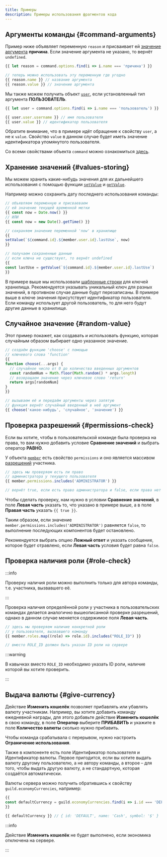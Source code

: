 ```yaml
---
title: Примеры
description: Примеры использования фрагментов кода
---
```


## Аргументы команды \{#command-arguments}

Пример ниже объявляет переменную `reason` и присваивает ей [значение аргумента](data-types/commandoption.mdx) **причина**. Если значение аргумента не указано, то вернёт `undefined`.

```javascript
{{ let reason = command.options.find(i => i.name === 'причина') }}

// теперь можно использовать эту переменную где угодно
{{ reason.name }} // название аргумента
{{ reason.value }} // значение аргумента
```

Мы также можем получить объект [`user`](data-types/user.mdx), если установленный тип аргумента **ПОЛЬЗОВАТЕЛЬ**.

```javascript
{{ let user = command.options.find(i => i.name === 'пользователь') }}

{{ user.user.username }} // имя пользователя
{{ user.value }} // идентификатор пользователя
```

Обратите внимание, что в примере идёт обращение к свойству `user`, а не к `value`. Свойство `value` в данном случае будет иметь значение идентификатора упомянутого пользователя.

Со всеми свойствами объекта `command` можно ознакомиться [здесь](data-types/command.mdx).

## Хранение значений \{#values-storing}

Мы можем хранить какие-нибудь значения для их дальнейшего использования с помощью функции [`setValue`](functions.mdx#setvalue) и [`getValue`](functions.md#getvalue).

Например можно сохранить дату последнего использования команды:

```javascript
// объявляем переменную и присваеваем
// ей значение текущей временной метки
{{ const now = Date.now() }}
// ИЛИ
{{ const now = new Date().getTime() }}

// сохраняем значение переменной 'now' в хранилище
{{
setValue(`${command.id}.${member.user.id}.lastUse`, now)
}}

// получаем сохраненные данные
// если ключа не существует, то вернёт undefined
{{
const lastUse = getValue(`${command.id}.${member.user.id}.lastUse`)
}}
```

В примере выше мы использовали [шаблонные строки](https://developer.mozilla.org/ru/docs/Web/JavaScript/Reference/Template_literals) для ключей хранилища. Рекомендуется указывать уникальный ключ для разных значений, в противном случае данные будут перезаписаны. В примере выше в ключе значения присутствует идентификатор пользователя. Если команду использует другой пользователь, то для него будут другие данные в хранилище.

## Случайное значение \{#random-value}

Этот пример покажет, как создавать и использовать функцию, которая случайным образом выбирает одно указанное значение.

```javascript
// создаём функцию 'choose' с помощью
// ключевого слова 'function'
{{
function choose(...args) {
  // случайное число от 0 до количества введенных аргументов
  const randomNum = Math.floor(Math.random() * args.length)
  // возвращаем значение через ключевое слово 'return'
  return args[randomNum]
}
}}

// вызываем её и передаём аргументы через запятую
// функция вернёт случайный введенный в неё аргумент
{{ choose('какое-нибудь', 'случайное', 'значение') }}
```

## Проверка разрешений \{#permissions-check}

Если вы хотите, чтобы в пользовательской команде была проверка на права, то вам нужно добавить условие **Сравнение значений** и выбрать оператор **РАВНО**.

У объекта [`member`](data-types/member.mdx) есть свойство `permissions` и оно является массивом [разрешений](https://discord.com/developers/docs/topics/permissions#permissions-bitwise-permission-flags) участника.

```javascript
// здесь мы проверяем есть ли право
// администратора у текущего пользователя
{{ member.permissions.includes('ADMINISTRATOR') }}

// вернёт true, если есть право администратора и false, если права нет
```

Чтобы сделать проверку, нам нужно в условии **Сравнение значений**, в поле **Левая часть** указать то, что указано в примере выше, а в поле **Правая часть** указать `{{ true }}`.

Таким образом, если значение `member.permissions.includes('ADMINISTRATOR')` равняется `false`, то выполнение последующих компонентов будет остановлено.

Рекомендуется выбрать опцию **Ложный ответ** и указать сообщение, которое будет отравлено, если **Левая часть** условия будет равна `false`.

## Проверка наличия роли \{#role-check}

:::info

Проверку наличия роли можно выполнить только для автора команды, т.е. участника, вызвавшего её.

:::

Проверка наличия определённой роли у участника в пользовательских командах делается аналогично вышеописанной проверке разрешений, однако в данном случае меняется содержимое поля **Левая часть**.

```javascript
// здесь мы проверяем наличие конкретной роли
// у пользователя, вызвавшего команду
{{ member.roles.map((role) => role.id).includes("ROLE_ID") }}

// вместо ROLE_ID должен быть указан ID роли на сервере
```

:::warning

В кавычках вместо `ROLE_ID` необходимо указать ID роли, наличие которой вы хотите проверить.

:::

## Выдача валюты \{#give-currency}

Действие **Изменить кошелёк** позволяет прибавлять или убавлять валюту участникам. Например, вы хотите добавить команду ежедневной награды, для этого добавьте действие **Изменить кошелёк** в свою команду, в поле **Оператор** выберите **ПРИБАВИТЬ** и укажите в поле **Количество валюты** сколько нужно прибавить.

Чтобы команда срабатывала с перерывом, нужно настроить **Ограничение использования**.

Также в компоненте есть поле Идентификатор пользователя и Идентификатор валюты. Первое пригодится, если вы хотите выдать валюту другому пользователю, а не автору команды, а второе – для того, чтобы выдать другую валюту, а не стандартную, которая создаётся автоматически.

Валюты сервера можно получить обратившись к свойству `guild.economyCurrencies`, например:

```javascript
{{
const defaultCurrency = guild.economyCurrencies.find(i => i.id === 'DEFAULT')
}}

{{ defaultCurrency }} // { id: 'DEFAULT', name: 'Cash', symbol: '$' }
```

:::info

Действие **Изменить кошелёк** не будет выполнено, если экономика отключена на сервере.

:::
